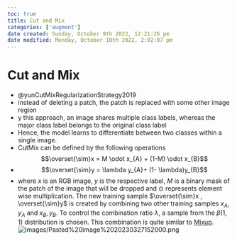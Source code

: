 ```yaml
---
toc: true
title: Cut and Mix
categories: ['augment']
date created: Sunday, October 9th 2022, 12:21:26 pm
date modified: Monday, October 10th 2022, 2:02:07 pm
---
```


# Cut and Mix
- @yunCutMixRegularizationStrategy2019
- instead of deleting a patch, the patch is replaced with some other image region
- y this approach, an image shares multiple class labels, whereas the major class label belongs to the original class label
- Hence, the model learns to differentiate between two classes within a single image.
- CutMix can be defined by the following operations $$\overset{\sim}x = M \odot x_{A} + (1-M) \odot x_{B}$$
- $$\overset{\sim}y = \lambda y_{A}+ (1- \lambda)y_{B}$$
- where $x$ is an RGB image, $y$ is the respective label, $M$ is a binary mask of the patch of the image that will be dropped and $\odot$ represents element wise multiplication. The new training sample $\overset{\sim}x , \overset{\sim}y$ is created by combining two other training samples $x_{A}, y_{A}$ and $x_{B} , y_{B}$. To control the combination ratio $\lambda$, a sample from the $\beta(1,1)$ distribution is chosen. This combination is quite similar to [Mixup](Mixup.qmd).
![images/Pasted%20image%2020230327152000.png](images/Pasted%20image%2020230327152000.png)



